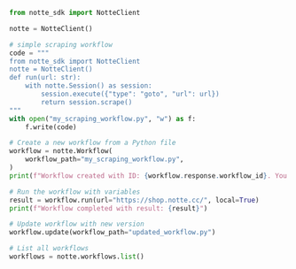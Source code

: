 ```python
from notte_sdk import NotteClient

notte = NotteClient()

# simple scraping workflow
code = """
from notte_sdk import NotteClient
notte = NotteClient()
def run(url: str):
    with notte.Session() as session:
        session.execute({"type": "goto", "url": url})
        return session.scrape()
"""
with open("my_scraping_workflow.py", "w") as f:
    f.write(code)

# Create a new workflow from a Python file
workflow = notte.Workflow(
    workflow_path="my_scraping_workflow.py",
)
print(f"Workflow created with ID: {workflow.response.workflow_id}. You can reference it using `notte.Workflow(<workflow_id>)`")

# Run the workflow with variables
result = workflow.run(url="https://shop.notte.cc/", local=True)
print(f"Workflow completed with result: {result}")

# Update workflow with new version
workflow.update(workflow_path="updated_workflow.py")

# List all workflows
workflows = notte.workflows.list()
```
